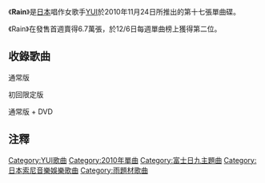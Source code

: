 {{unreferenced|time=2019-09-17T01:24:16+00:00}}
{{Infobox Single
| Name        = Rain
| Artist      = [[YUI|YUI]]
| Album       = [[HOW_CRAZY_YOUR_LOVE|HOW CRAZY YOUR LOVE]]
| Released    = 2010年11月24日
| Genre       = [[J-POP|J-POP]]
| Length      = 16分32秒
| Label       = [[Sony_Music_Records|Sony Music Records]]
| Writer      = [[YUI|YUI]]
| Producer    = Hisashi Kondo<small>（[[Sony_Music_Records|Sony Music Records]]的音樂總監）</small>
| Reviews     = 
| Last single  = [[to_Mother|to Mother]]<br />（2010年）
| This single  = '''Rain'''<br />（2010年）
| Next single  = [[It's_My_Life/Your_Heaven|It's My Life/Your Heaven]]<br />（2011年）
}}
《'''Rain'''》是[[日本|日本]]唱作女歌手[[YUI|YUI]]於2010年11月24日所推出的第十七張單曲碟。

《Rain》在發售首週賣得6.7萬張，於12/6日每週單曲榜上獲得第二位。

==收錄歌曲==
; 通常版
{{tracklist
| all_writing     = YUI
| extra_column    =編曲

| title1          = Rain
| extra1          = Hisashi Kondo
| length1         = 4:03
|longnote1=富士電視台電視連續劇《[[Perfect_Report|Perfect Report]]》主題曲
| title2          = a room
| extra2          = norta+
| length2         = 4:41

| title3          = How Crazy
| note3          = YUI Acoustic Version
| extra3          = YUI & norta+
| length3         = 3:46

| title4          = Rain
| note4          = Instrumental
| extra4          = Hisashi Kondo
| length4         = 4:01
}}
; 初回限定版
通常版 + DVD
{{tracklist
| headline         = DVD（[[音樂影片|音樂影片]]）
| extra_column    = 導演拍攝

| title1          = Rain 
| extra1          = Shigeaki Kubo

| title2          = Please Stay With Me 
| extra2          = Takatoshi Tsuchiya 
}}

== 注釋 ==

{{YUI}}
{{富士日九主題曲2010年代前半部}}
{{single-stub}}

[[Category:YUI歌曲|Category:YUI歌曲]]
[[Category:2010年單曲|Category:2010年單曲]]
[[Category:富士日九主題曲|Category:富士日九主題曲]]
[[Category:日本索尼音樂娛樂歌曲|Category:日本索尼音樂娛樂歌曲]]
[[Category:雨題材歌曲|Category:雨題材歌曲]]